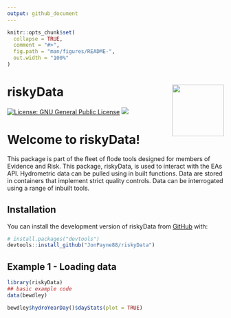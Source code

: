 ```yaml
---
output: github_document
---
```


<!-- README.md is generated from README.Rmd. Please edit that file -->

```r
knitr::opts_chunk$set(
  collapse = TRUE,
  comment = "#>",
  fig.path = "man/figures/README-",
  out.width = "100%"
)
```

# riskyData <img src="logo.png" align="right" width="120" />

<!-- badges: start -->

[![License: GNU General Public License](https://img.shields.io/badge/license-GNU General Public License-blue.svg)](https://cran.r-project.org/web/licenses/GNU General Public License)
[![](https://img.shields.io/github/languages/code-size/JonPayneEA/HydroEnR.svg)](https://github.com/JonPayneEA/HydroEnR)
<!-- badges: end -->

# Welcome to riskyData!

This package is part of the fleet of flode tools designed for members of Evidence and Risk. This package, riskyData, is used to interact with the EAs API. Hydrometric data can be pulled using in built functions. Data are stored in containers that implement strict quality controls. Data can be interrogated using a range of inbuilt tools.

## Installation

You can install the development version of riskyData from [GitHub](https://github.com/) with:

``` r
# install.packages("devtools")
devtools::install_github("JonPayne88/riskyData")
```

## Example 1 - Loading data

```r
library(riskyData)
## basic example code
data(bewdley)

bewdley$hydroYearDay()$dayStats(plot = TRUE)
     
```
